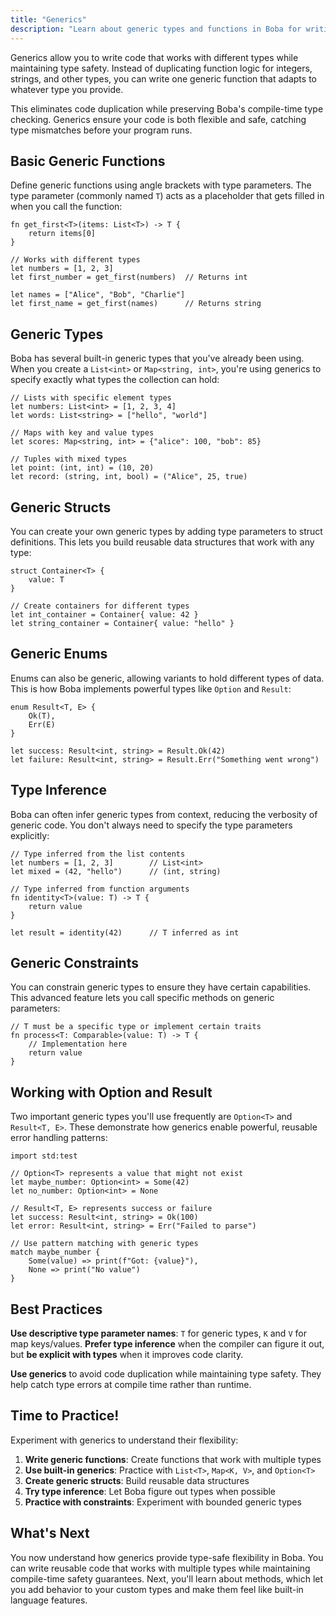 ```yaml
---
title: "Generics"
description: "Learn about generic types and functions in Boba for writing reusable, type-safe code"
---
```


Generics allow you to write code that works with different types while maintaining type safety. Instead of duplicating function logic for integers, strings, and other types, you can write one generic function that adapts to whatever type you provide.

This eliminates code duplication while preserving Boba's compile-time type checking. Generics ensure your code is both flexible and safe, catching type mismatches before your program runs.

## Basic Generic Functions

Define generic functions using angle brackets with type parameters. The type parameter (commonly named `T`) acts as a placeholder that gets filled in when you call the function:



```boba
fn get_first<T>(items: List<T>) -> T {
    return items[0]
}

// Works with different types
let numbers = [1, 2, 3]
let first_number = get_first(numbers)  // Returns int

let names = ["Alice", "Bob", "Charlie"]  
let first_name = get_first(names)      // Returns string
```

## Generic Types

Boba has several built-in generic types that you've already been using. When you create a `List<int>` or `Map<string, int>`, you're using generics to specify exactly what types the collection can hold:



```boba
// Lists with specific element types
let numbers: List<int> = [1, 2, 3, 4]
let words: List<string> = ["hello", "world"]

// Maps with key and value types  
let scores: Map<string, int> = {"alice": 100, "bob": 85}

// Tuples with mixed types
let point: (int, int) = (10, 20)
let record: (string, int, bool) = ("Alice", 25, true)
```

## Generic Structs

You can create your own generic types by adding type parameters to struct definitions. This lets you build reusable data structures that work with any type:



```boba
struct Container<T> {
    value: T
}

// Create containers for different types
let int_container = Container{ value: 42 }
let string_container = Container{ value: "hello" }
```

## Generic Enums

Enums can also be generic, allowing variants to hold different types of data. This is how Boba implements powerful types like `Option` and `Result`:



```boba
enum Result<T, E> {
    Ok(T),
    Err(E)
}

let success: Result<int, string> = Result.Ok(42)
let failure: Result<int, string> = Result.Err("Something went wrong")
```

## Type Inference

Boba can often infer generic types from context, reducing the verbosity of generic code. You don't always need to specify the type parameters explicitly:



```boba
// Type inferred from the list contents
let numbers = [1, 2, 3]        // List<int>
let mixed = (42, "hello")      // (int, string)

// Type inferred from function arguments
fn identity<T>(value: T) -> T {
    return value
}

let result = identity(42)      // T inferred as int
```

## Generic Constraints

You can constrain generic types to ensure they have certain capabilities. This advanced feature lets you call specific methods on generic parameters:



```boba
// T must be a specific type or implement certain traits
fn process<T: Comparable>(value: T) -> T {
    // Implementation here
    return value
}
```

## Working with Option and Result

Two important generic types you'll use frequently are `Option<T>` and `Result<T, E>`. These demonstrate how generics enable powerful, reusable error handling patterns:



```boba
import std:test

// Option<T> represents a value that might not exist
let maybe_number: Option<int> = Some(42)
let no_number: Option<int> = None

// Result<T, E> represents success or failure
let success: Result<int, string> = Ok(100)
let error: Result<int, string> = Err("Failed to parse")

// Use pattern matching with generic types
match maybe_number {
    Some(value) => print(f"Got: {value}"),
    None => print("No value")
}
```

## Best Practices

**Use descriptive type parameter names**: `T` for generic types, `K` and `V` for map keys/values. **Prefer type inference** when the compiler can figure it out, but **be explicit with types** when it improves code clarity.

**Use generics** to avoid code duplication while maintaining type safety. They help catch type errors at compile time rather than runtime.

## Time to Practice!

Experiment with generics to understand their flexibility:

1. **Write generic functions**: Create functions that work with multiple types
2. **Use built-in generics**: Practice with `List<T>`, `Map<K, V>`, and `Option<T>`
3. **Create generic structs**: Build reusable data structures
4. **Try type inference**: Let Boba figure out types when possible
5. **Practice with constraints**: Experiment with bounded generic types

## What's Next

You now understand how generics provide type-safe flexibility in Boba. You can write reusable code that works with multiple types while maintaining compile-time safety guarantees. Next, you'll learn about methods, which let you add behavior to your custom types and make them feel like built-in language features.